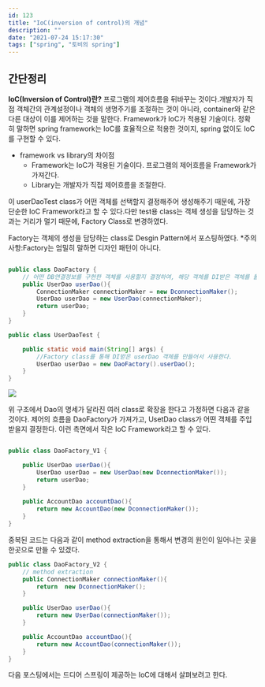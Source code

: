 ```yaml
---
id: 123
title: "IoC(inversion of control)의 개념"
description: ""
date: "2021-07-24 15:17:30"
tags: ["spring", "토비의 spring"]
---
```

## 간단정리
<strong>IoC(Inversion of Control)란?</strong>
프로그램의 제어흐름을 뒤바꾸는 것이다.개발자가 직접 객체간의 관계설정이나 객체의 생명주기를 조절하는 것이 아니라, container와 같은 다른 대상이 이를 제어하는 것을 말한다. Framework가 IoC가 적용된 기술이다. 정확히 말하면 spring framework는 IoC를 효율적으로 적용한 것이지, spring 없이도 IoC를 구현할 수 있다. 


* framework vs library의 차이점 
    - Framework는 IoC가 적용된 기술이다. 프로그램의 제어흐름을 Framework가 가져간다.
   - Library는 개발자가 직접 제어흐름을 조절한다. 

이 userDaoTest class가 어떤 객체를 선택할지 결정해주어 생성해주기 때문에, 가장 단순한 IoC Framework라고 할 수 있다.다만 test용 class는 객체 생성을 담당하는 것과는 거리가 멀기 때문에, Factory Class로 변경하였다.

Factory는 객체의 생성을 담당하는 class로 Desgin Pattern에서 포스팅하였다.
*주의사항:Factory는 엄밀히 말하면 디자인 패턴이 아니다. 

```java

public class DaoFactory {
    // 어떤 DB연결정보를 구현한 객체를 사용할지 결정하여, 해당 객체를 DI받은 객체를 돌려준다. 
    public UserDao userDao(){
        ConnectionMaker connectionMaker = new DconnectionMaker();
        UserDao userDao = new UserDao(connectionMaker);
        return userDao;
    }
}

public class UserDaoTest {

    public static void main(String[] args) {
        //Factory class를 통해 DI받은 userDao 객체를 만들어서 사용한다.  
        UserDao userDao = new DaoFactory().userDao();
    }
}

```

![](/images/Dao-final.jpg)


위 구조에서 Dao의 명세가 달라진 여러 class로 확장을 한다고 가정하면 다음과 같을 것이다. 제어의 흐름을 DaoFactory가 가져가고, UsetDao class가 어떤 객체를 주입받을지 결정한다. 이런 측면에서 작은 IoC Framework라고 할 수 있다. 

```java

public class DaoFactory_V1 {

    public UserDao userDao(){
        UserDao userDao = new UserDao(new DconnectionMaker());
        return userDao;
    }
    
    public AccountDao accountDao(){
        return new AccountDao(new DconnectionMaker());
    }
}
```
중복된 코드는 다음과 같이 method extraction을 통해서 변경의 원인이 일어나는 곳을 한곳으로 만들 수 있겠다. 
```java
public class DaoFactory_V2 {
    // method extraction
    public ConnectionMaker connectionMaker(){
        return  new DconnectionMaker();
    }

    public UserDao userDao(){
        return new UserDao(connectionMaker());
    }

    public AccountDao accountDao(){
        return new AccountDao(connectionMaker());
    }
}
```

다음 포스팅에서는 드디어 스프링이 제공하는 IoC에 대해서 살펴보려고 한다.
